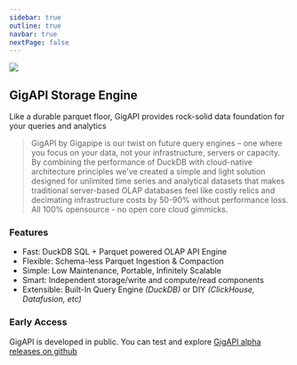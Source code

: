 ```yaml
---
sidebar: true
outline: true
navbar: true
nextPage: false
---
```



<img src="https://github.com/user-attachments/assets/5b0a4a37-ecab-4ca6-b955-1a2bbccad0b4" />

<br />

## GigAPI Storage Engine

Like a durable parquet floor, GigAPI provides rock-solid data foundation for your queries and analytics

> GigAPI by Gigapipe is our twist on future query engines – one where you focus on your data, not your infrastructure, servers or capacity. By combining the performance of DuckDB with cloud-native architecture principles we've created a simple and light solution designed for unlimited time series and analytical datasets that makes traditional server-based OLAP databases feel like costly relics and decimating infrastructure costs by 50-90% without performance loss. All 100% opensource - no open core cloud gimmicks.

### Features

* Fast: DuckDB SQL + Parquet powered OLAP API Engine
* Flexible: Schema-less Parquet Ingestion & Compaction
* Simple: Low Maintenance, Portable, Infinitely Scalable
* Smart: Independent storage/write and compute/read components
* Extensible: Built-In Query Engine _(DuckDB)_ or DIY _(ClickHouse, Datafusion, etc)_

### Early Access
GigAPI is developed in public. You can test and explore <a href="https://github.com/gigapi">GigAPI alpha releases on github</a>
